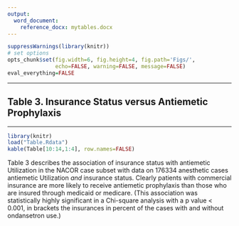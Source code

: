 ```yaml
---
output:
  word_document:
    reference_docx: mytables.docx
---
```



```r
suppressWarnings(library(knitr))
# set options
opts_chunk$set(fig.width=6, fig.height=4, fig.path='Figs/',
               echo=FALSE, warning=FALSE, message=FALSE)
eval_everything=FALSE
```

***

## Table 3. Insurance Status versus Antiemetic Prophylaxis {#Table3}

---

```r
library(knitr)
load("Table.Rdata")
kable(Table[10:14,1:4], row.names=FALSE)
```

Table 3 describes the association of insurance status with antiemetic Utilization in the NACOR case subset with data on 176334 anesthetic cases antiemetic Utilization *and* insurance status. Clearly  patients  with commercial insurance are more likely to receive antiemetic prophylaxis than those who are insured through medicaid or medicare. (This association was statistically highly significant in a Chi-square analysis with a p value < 0.001, in brackets the insurances in percent of the cases with and without ondansetron use.)